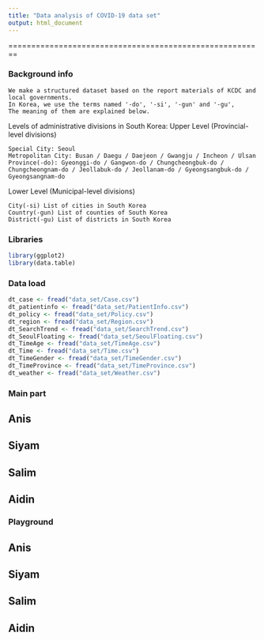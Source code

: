 ```yaml
---
title: "Data analysis of COVID-19 data set"
output: html_document
---
```

========================================================

### Background info
    We make a structured dataset based on the report materials of KCDC and local governments.
    In Korea, we use the terms named '-do', '-si', '-gun' and '-gu',
    The meaning of them are explained below.

Levels of administrative divisions in South Korea:
    Upper Level (Provincial-level divisions)

    Special City: Seoul
    Metropolitan City: Busan / Daegu / Daejeon / Gwangju / Incheon / Ulsan
    Province(-do): Gyeonggi-do / Gangwon-do / Chungcheongbuk-do / Chungcheongnam-do / Jeollabuk-do / Jeollanam-do / Gyeongsangbuk-do / Gyeongsangnam-do

   Lower Level (Municipal-level divisions)

    City(-si) List of cities in South Korea
    Country(-gun) List of counties of South Korea
    District(-gu) List of districts in South Korea

### Libraries
```r
library(ggplot2)
library(data.table)
```

### Data load
```r
dt_case <- fread("data_set/Case.csv")
dt_patientinfo <- fread("data_set/PatientInfo.csv")
dt_policy <- fread("data_set/Policy.csv")
dt_region <- fread("data_set/Region.csv")
dt_SearchTrend <- fread("data_set/SearchTrend.csv")
dt_SeoulFloating <- fread("data_set/SeoulFloating.csv")
dt_TimeAge <- fread("data_set/TimeAge.csv")
dt_Time <- fread("data_set/Time.csv")
dt_TimeGender <- fread("data_set/TimeGender.csv")
dt_TimeProvince <- fread("data_set/TimeProvince.csv")
dt_weather <- fread("data_set/Weather.csv")
```

### Main part

## Anis

## Siyam

## Salim

## Aidin


### Playground

## Anis

## Siyam

## Salim

## Aidin
